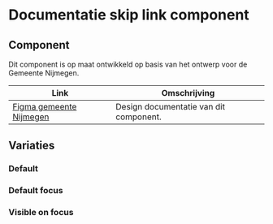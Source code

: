 
# Documentatie skip link component

## Component

Dit component is op maat ontwikkeld op basis van het ontwerp voor de Gemeente Nijmegen.

| Link                                                                                                                                           | Omschrijving                                                    |
| ---------------------------------------------------------------------------------------------------------------------------------------------- | --------------------------------------------------------------- |
| [Figma gemeente Nijmegen](https://www.figma.com/design/g3AieWAFD3NtkbDDTTFC30/Novio---Nijmegen-Design-System?node-id=10621-8554) | Design documentatie van dit component.                           |


## Variaties

### Default

<Canvas of={SkipLinkStories.Default} sourceState="none" />

### Default focus

<Canvas of={SkipLinkStories.Focus} sourceState="none" />

### Visible on focus

<Canvas of={SkipLinkStories.VisibleOnFocus} sourceState="none" />